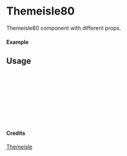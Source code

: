 
<Meta of={Themeisle80} title="Themeisle/Themeisle80" />

# Themeisle80

Themeisle80 component with different props.

#### Example

<Canvas of={Themeisle80.Primary} />

## Usage

```ts
import { Themeisle80 } from "yadl-ui";

const Example = () => {
  return (
      <Themeisle80 />
  );
};

export default Example;
```

#### Credits
[Themeisle](https://themeisle.com/illustrations)
